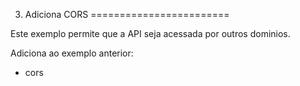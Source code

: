 3. Adiciona CORS
========================

Este exemplo permite que a API seja acessada por outros dominios.

Adiciona ao exemplo anterior:

* cors
